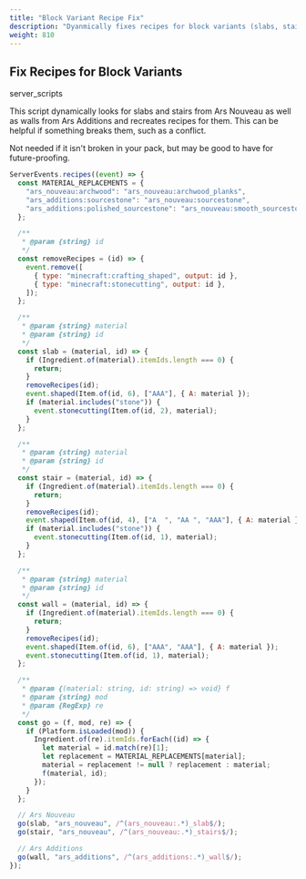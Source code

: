 ```yaml
---
title: "Block Variant Recipe Fix"
description: "Dyanmically fixes recipes for block variants (slabs, stairs, walls)"
weight: 810
---
```


## Fix Recipes for Block Variants

<span class="badge text-bg-dark server-scripts">server_scripts</span>

This script dynamically looks for slabs and stairs from Ars Nouveau as well as walls from
Ars Additions and recreates recipes for them.
This can be helpful if something breaks them, such as a conflict.

Not needed if it isn't broken in your pack, but may be good to have for future-proofing.

```js
ServerEvents.recipes((event) => {
  const MATERIAL_REPLACEMENTS = {
    "ars_nouveau:archwood": "ars_nouveau:archwood_planks",
    "ars_additions:sourcestone": "ars_nouveau:sourcestone",
    "ars_additions:polished_sourcestone": "ars_nouveau:smooth_sourcestone",
  };

  /**
   * @param {string} id
   */
  const removeRecipes = (id) => {
    event.remove([
      { type: "minecraft:crafting_shaped", output: id },
      { type: "minecraft:stonecutting", output: id },
    ]);
  };

  /**
   * @param {string} material
   * @param {string} id
   */
  const slab = (material, id) => {
    if (Ingredient.of(material).itemIds.length === 0) {
      return;
    }
    removeRecipes(id);
    event.shaped(Item.of(id, 6), ["AAA"], { A: material });
    if (material.includes("stone")) {
      event.stonecutting(Item.of(id, 2), material);
    }
  };

  /**
   * @param {string} material
   * @param {string} id
   */
  const stair = (material, id) => {
    if (Ingredient.of(material).itemIds.length === 0) {
      return;
    }
    removeRecipes(id);
    event.shaped(Item.of(id, 4), ["A  ", "AA ", "AAA"], { A: material });
    if (material.includes("stone")) {
      event.stonecutting(Item.of(id, 1), material);
    }
  };

  /**
   * @param {string} material
   * @param {string} id
   */
  const wall = (material, id) => {
    if (Ingredient.of(material).itemIds.length === 0) {
      return;
    }
    removeRecipes(id);
    event.shaped(Item.of(id, 6), ["AAA", "AAA"], { A: material });
    event.stonecutting(Item.of(id, 1), material);
  };

  /**
   * @param {(material: string, id: string) => void} f
   * @param {string} mod
   * @param {RegExp} re
   */
  const go = (f, mod, re) => {
    if (Platform.isLoaded(mod)) {
      Ingredient.of(re).itemIds.forEach((id) => {
        let material = id.match(re)[1];
        let replacement = MATERIAL_REPLACEMENTS[material];
        material = replacement != null ? replacement : material;
        f(material, id);
      });
    }
  };

  // Ars Nouveau
  go(slab, "ars_nouveau", /^(ars_nouveau:.*)_slab$/);
  go(stair, "ars_nouveau", /^(ars_nouveau:.*)_stairs$/);

  // Ars Additions
  go(wall, "ars_additions", /^(ars_additions:.*)_wall$/);
});
```
